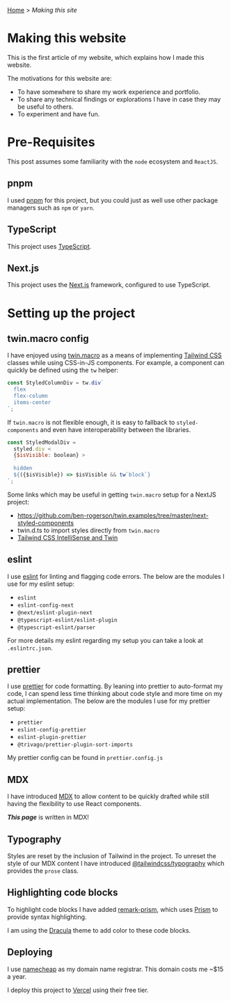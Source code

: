 
<Head title='Making this site' />

<MainColumn>
<Prose>

[Home](/) > _Making this site_

# Making this website

This is the first article of my website, which explains how I made this website.

The motivations for this website are:

- To have somewhere to share my work experience and portfolio.
- To share any technical findings or explorations I have in case they may be useful to others.
- To experiment and have fun.

# Pre-Requisites

This post assumes some familiarity with the `node` ecosystem and `ReactJS`.

## pnpm

I used [pnpm](https://pnpm.io/) for this project, but you could just as well use other package managers such as `npm` or `yarn`.

## TypeScript

This project uses [TypeScript](https://www.typescriptlang.org/).

## Next.js

This project uses the [Next.js](https://nextjs.org/) framework, configured to use TypeScript.

# Setting up the project

## twin.macro config

I have enjoyed using [twin.macro](https://github.com/ben-rogerson/twin.macro) as a means of implementing [Tailwind CSS](https://tailwindcss.com/) classes while using CSS-in-JS components. For example, a component can quickly be defined using the `tw` helper:

```js
const StyledColumnDiv = tw.div`
  flex
  flex-column
  items-center
`;
```

If `twin.macro` is not flexible enough, it is easy to fallback to `styled-components` and even have interoperability between the libraries.

```js
const StyledModalDiv =
  styled.div <
  {$isVisible: boolean} >
  `
  hidden
  ${({$isVisible}) => $isVisible && tw`block`}
`;
```

Some links which may be useful in getting `twin.macro` setup for a NextJS project:

- https://github.com/ben-rogerson/twin.examples/tree/master/next-styled-components
- twin.d.ts to import styles directly from `twin.macro`
- [Tailwind CSS IntelliSense and Twin](https://github.com/ben-rogerson/twin.macro/discussions/227)

## eslint

I use [eslint](https://eslint.org/) for linting and flagging code errors. The below are the modules I use for my eslint setup:

- `eslint`
- `eslint-config-next`
- `@next/eslint-plugin-next`
- `@typescript-eslint/eslint-plugin`
- `@typescript-eslint/parser`

For more details my eslint regarding my setup you can take a look at `.eslintrc.json`.

## prettier

I use [prettier](https://prettier.io/) for code formatting. By leaning into prettier to auto-format my code, I can spend less time thinking about code style and more time on my actual implementation. The below are the modules I use for my prettier setup:

- `prettier`
- `eslint-config-prettier`
- `eslint-plugin-prettier`
- `@trivago/prettier-plugin-sort-imports`

My prettier config can be found in `prettier.config.js`

## MDX

I have introduced [MDX](https://mdxjs.com/) to allow content to be quickly drafted while still having the flexibility to use React components.

_**This page**_ is written in MDX!

## Typography

Styles are reset by the inclusion of Tailwind in the project. To unreset the style of our MDX content I have introduced [@tailwindcss/typography](https://tailwindcss.com/docs/typography-plugin) which provides the `prose` class.

## Highlighting code blocks

To highlight code blocks I have added [remark-prism](https://github.com/sergioramos/remark-prism), which uses [Prism](https://prismjs.com/) to provide syntax highlighting.

I am using the [Dracula](https://draculatheme.com/prism) theme to add color to these code blocks.

## Deploying

I use [namecheap](https://www.namecheap.com/) as my domain name registrar. This domain costs me ~$15 a year.

I deploy this project to [Vercel](https://vercel.com) using their free tier.

</Prose>
</MainColumn>
